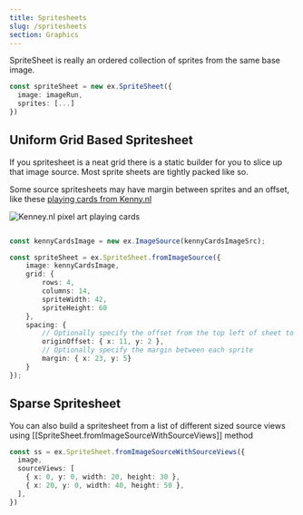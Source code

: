 ```yaml
---
title: Spritesheets
slug: /spritesheets
section: Graphics
---
```


SpriteSheet is really an ordered collection of sprites from the same base image.

```typescript
const spriteSheet = new ex.SpriteSheet({
  image: imageRun,
  sprites: [...]
})
```

## Uniform Grid Based Spritesheet

If you spritesheet is a neat grid there is a static builder for you to slice up that image source. Most sprite sheets are tightly packed like so.

Some source spritesheets may have margin between sprites and an offset, like these [playing cards from Kenny.nl](https://www.kenney.nl/assets/playing-cards-pack)

![Kenney.nl pixel art playing cards](kenny-cards.png)

```typescript

const kennyCardsImage = new ex.ImageSource(kennyCardsImageSrc);

const spriteSheet = ex.SpriteSheet.fromImageSource({
    image: kennyCardsImage,
    grid: {
        rows: 4,
        columns: 14,
        spriteWidth: 42,
        spriteHeight: 60
    },
    spacing: {
        // Optionally specify the offset from the top left of sheet to start parsing
        originOffset: { x: 11, y: 2 },
        // Optionally specify the margin between each sprite
        margin: { x: 23, y: 5}
    }
});
```

<IFrameEmbed src="https://excaliburjs.com/excalibur-snippets/spritesheet/" />

## Sparse Spritesheet

You can also build a spritesheet from a list of different sized source views using [[SpriteSheet.fromImageSourceWithSourceViews]] method

```typescript
const ss = ex.SpriteSheet.fromImageSourceWithSourceViews({
  image,
  sourceViews: [
    { x: 0, y: 0, width: 20, height: 30 },
    { x: 20, y: 0, width: 40, height: 50 },
  ],
})
```
